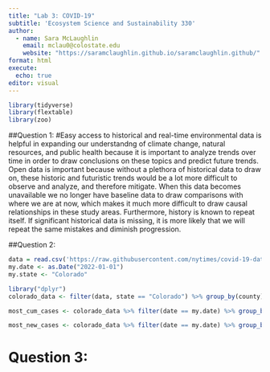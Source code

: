 ```yaml
---
title: "Lab 3: COVID-19"
subtitle: 'Ecosystem Science and Sustainability 330'
author:
  - name: Sara McLaughlin
    email: mclau0@colostate.edu
    website: "https://saramclaughlin.github.io/saramclaughlin.github/" 
format: html
execute: 
  echo: true
editor: visual
---
```


```r
library(tidyverse)
library(flextable)
library(zoo)
```

##Question 1: #Easy access to historical and real-time environmental data is helpful in expanding our understandng of climate change, natural resources, and public health because it is important to analyze trends over time in order to draw conclusions on these topics and predict future trends. Open data is important because without a plethora of historical data to draw on, these historic and futuristic trends would be a lot more difficult to observe and analyze, and therefore mitigate. When this data becomes unavailable we no longer have baseline data to draw comparisons with where we are at now, which makes it much more difficult to draw causal relationships in these study areas. Furthermore, history is known to repeat itself. If significant historical data is missing, it is more likely that we will repeat the same mistakes and diminish progression.

##Question 2:

```r
data = read.csv('https://raw.githubusercontent.com/nytimes/covid-19-data/master/us-counties.csv') 
my.date <- as.Date("2022-01-01")
my.state <- "Colorado"
```

```r
library("dplyr")
colorado_data <- filter(data, state == "Colorado") %>% group_by(county) %>% arrange(date) %>% mutate(new_cases = cases - lag(cases, n = 1), new_deaths = deaths-lag(deaths, n = 1)) %>% ungroup()
```

```r
most_cum_cases <- colorado_data %>% filter(date == my.date) %>% group_by(county) %>% arrange(desc(cases)) %>% head(n = 5)
```

```r
most_new_cases <- colorado_data %>% filter(date == my.date) %>% group_by(county) %>% arrange(desc(new_cases)) %>% head(n = 5)
```

# Question 3:
